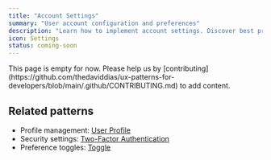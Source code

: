 ```yaml
---
title: "Account Settings"
summary: "User account configuration and preferences"
description: "Learn how to implement account settings. Discover best practices for preference management, privacy controls, and account configuration."
icon: Settings
status: coming-soon
---
```


<Callout type="warning">
  This page is empty for now. Please help us by
  [contributing](https://github.com/thedaviddias/ux-patterns-for-developers/blob/main/.github/CONTRIBUTING.md)
  to add content.
</Callout>

## Related patterns

- Profile management: [User Profile](/patterns/authentication/user-profile)
- Security settings: [Two-Factor Authentication](/patterns/authentication/two-factor)
- Preference toggles: [Toggle](/patterns/forms/toggle)
